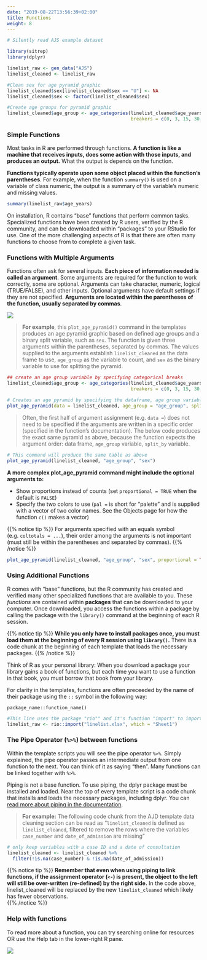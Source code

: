```yaml
---
date: "2019-08-22T13:56:39+02:00"
title: Functions
weight: 8
---
```



```r
# Silently read AJS example dataset

library(sitrep)
library(dplyr)

linelist_raw <- gen_data("AJS")
linelist_cleaned <- linelist_raw

#Clean sex for age pyramid graphic
linelist_cleaned$sex[linelist_cleaned$sex == "U"] <- NA
linelist_cleaned$sex <- factor(linelist_cleaned$sex)

#Create age groups for pyramid graphic
linelist_cleaned$age_group <- age_categories(linelist_cleaned$age_years, 
                                             breakers = c(0, 3, 15, 30, 45))
```



### Simple Functions  

Most tasks in R are performed through functions. **A function is like a machine that receives inputs, does some action with those inputs, and produces an output.** What the output is depends on the function.  

**Functions typically operate upon some object placed within the function's parentheses**. For example, when the function `summary()` is used on a variable of class numeric, the output is a summary of the variable's numeric and missing values.

```r
summary(linelist_raw$age_years)
```


On installation, R contains "base" functions that perform common tasks. Specialized functions have been created by R users, verified by the R community, and can be downloaded within "packages" to your RStudio for use. One of the more challenging aspects of R is that there are often many functions to choose from to complete a given task.  
  
### Functions with Multiple Arguments  

Functions often ask for several inputs. **Each piece of information needed is called an argument**. Some arguments are required for the function to work correctly, some are optional. Arguments can take character, numeric, logical (TRUE/FALSE), and other inputs. Optional arguments have default settings if they are not specified. **Arguments are located within the parentheses of the function, usually separated by commas**.  


![](/images/Function_Bread_Example.png)  


>**For example**, this `plot_age_pyramid()` command in the templates produces an age pyramid graphic based on defined age groups and a binary split variable, such as `sex`. The function is given three arguments within the parentheses, separated by commas. The values supplied to the arguments establish `linelist_cleaned` as the data frame to use, `age_group` as the variable to count, and `sex` as the binary variable to use for splitting the pyramid.

```r
## create an age group variable by specifying categorical breaks
linelist_cleaned$age_group <- age_categories(linelist_cleaned$age_years, 
                                             breakers = c(0, 3, 15, 30, 45))

```



```r
# Creates an age pyramid by specifying the dataframe, age group variable, and a variable to split the pyramid
plot_age_pyramid(data = linelist_cleaned, age_group = "age_group", split_by = "sex")
```

> Often, the first half of argument assignment (e.g. `data = `) does not need to be specified if the arguments are written in a specific order (specified in the function's documentation). The below code produces the exact same pyramid as above, because the function expects the argument order: data frame, `age_group` variable, `split_by` variable.  

```r
# This command will produce the same table as above
plot_age_pyramid(linelist_cleaned, "age_group", "sex")
```

**A more complex plot_age_pyramid command might include the optional arguments to:**  

* Show proportions instead of counts (set `proportional = TRUE` when the default is `FALSE`)  
* Specify the two colors to use (`pal = ` is short for "palette" and is supplied with a vector of two color names. See the Objects page for how the function `c()` makes a vector)  


{{% notice tip %}}
For arguments specified with an equals symbol (e.g. `coltotals = ...`), their order among the arguments is not important (must still be within the parentheses and separated by commas).
{{% /notice %}}


```r
plot_age_pyramid(linelist_cleaned, "age_group", "sex", proportional = TRUE, pal = c("orange", "purple"))
```

### Using Additional Functions  

R comes with "base" functions, but the R community has created and verified many other specialized functions that are available to you. These *functions* are contained within **packages** that can be downloaded to your computer. Once downloaded, you access the functions within a package by calling the package with the `library()` command at the beginning of each R session.

{{% notice tip %}}
**While you only have to install packages once, you must load them at the beginning of every R session using `library()`.** There is a code chunk at the beginning of each template that loads the necessary packages. 
{{% /notice %}}

Think of R as your personal library: When you download a package your library gains a book of functions, but each time you want to use a function in that book, you must borrow that book from your library.  

For clarity in the templates, functions are often preceeded by the name of their package using the `::` symbol in the following way:  

`package_name::function_name()`
 
```r
#This line uses the package "rio"" and it's function "import" to import a dataset
linelist_raw <- rio::import("linelist.xlsx", which = "Sheet1")
```



### The Pipe Operator (`%>%`) between functions 

Within the template scripts you will see the pipe operator `%>%`. Simply explained, the pipe operator passes an intermediate output from one function to the next. You can think of it as saying "then". Many functions can be linked together with `%>%`.  

Piping is not a base function. To use piping, the dplyr package must be installed and loaded. Near the top of every template script is a code chunk that installs and loads the necessary packages, including dplyr. You can [read more about piping in the documentation](https://magrittr.tidyverse.org/).

> **For example:** The following code chunk from the AJD template data cleaning section can be read as "`linelist_cleaned` is defined as `linelist_cleaned`, filtered to remove the rows where the variables `case_number` and `date_of_admission` are missing"  

``` r
# only keep variables with a case ID and a date of consultation
linelist_cleaned <- linelist_cleaned %>% 
  filter(!is.na(case_number) & !is.na(date_of_admission))
```

{{% notice tip %}}
**Remember that even when using piping to link functions, if the assignment operator (`<-`) is present, the object to the left will still be over-written (re-defined) by the right side.** In the code above, linelist_cleaned will be replaced by the new `linelist_cleaned` which likely has fewer observations.  
{{% /notice %}}


### Help with functions  

To read more about a function, you can try searching online for resources OR use the Help tab in the lower-right R pane.  

![](/images/Function_Help.gif)

